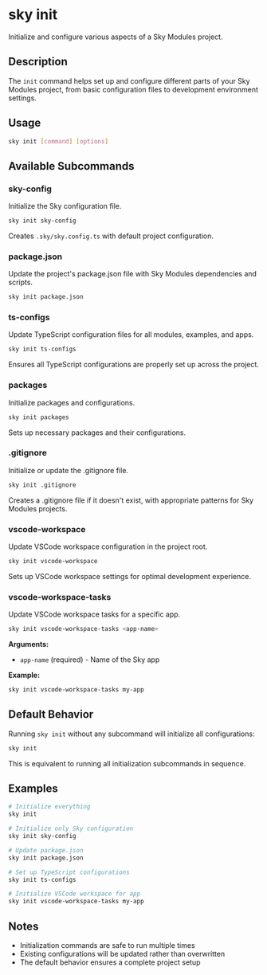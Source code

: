 # sky init

Initialize and configure various aspects of a Sky Modules project.

## Description

The `init` command helps set up and configure different parts of your Sky Modules project, from basic configuration files to development environment settings.

## Usage

```bash
sky init [command] [options]
```

## Available Subcommands

### sky-config

Initialize the Sky configuration file.

```bash
sky init sky-config
```

Creates `.sky/sky.config.ts` with default project configuration.

### package.json

Update the project's package.json file with Sky Modules dependencies and scripts.

```bash
sky init package.json
```

### ts-configs

Update TypeScript configuration files for all modules, examples, and apps.

```bash
sky init ts-configs
```

Ensures all TypeScript configurations are properly set up across the project.

### packages

Initialize packages and configurations.

```bash
sky init packages
```

Sets up necessary packages and their configurations.

### .gitignore

Initialize or update the .gitignore file.

```bash
sky init .gitignore
```

Creates a .gitignore file if it doesn't exist, with appropriate patterns for Sky Modules projects.

### vscode-workspace

Update VSCode workspace configuration in the project root.

```bash
sky init vscode-workspace
```

Sets up VSCode workspace settings for optimal development experience.

### vscode-workspace-tasks

Update VSCode workspace tasks for a specific app.

```bash
sky init vscode-workspace-tasks <app-name>
```

**Arguments:**
- `app-name` (required) - Name of the Sky app

**Example:**
```bash
sky init vscode-workspace-tasks my-app
```

## Default Behavior

Running `sky init` without any subcommand will initialize all configurations:

```bash
sky init
```

This is equivalent to running all initialization subcommands in sequence.

## Examples

```bash
# Initialize everything
sky init

# Initialize only Sky configuration
sky init sky-config

# Update package.json
sky init package.json

# Set up TypeScript configurations
sky init ts-configs

# Initialize VSCode workspace for app
sky init vscode-workspace-tasks my-app
```

## Notes

- Initialization commands are safe to run multiple times
- Existing configurations will be updated rather than overwritten
- The default behavior ensures a complete project setup
